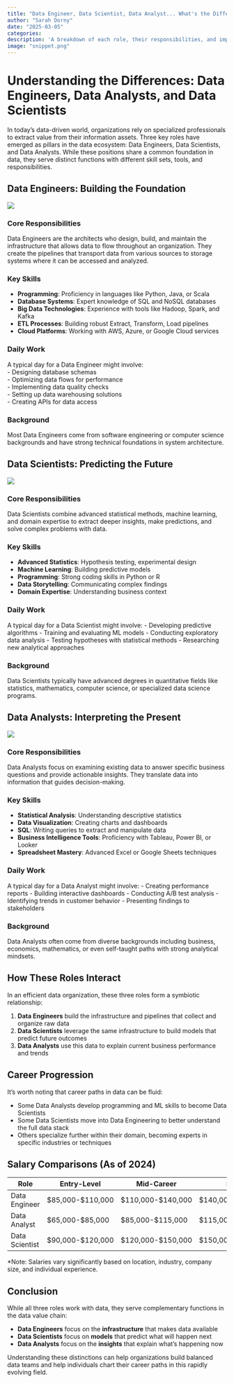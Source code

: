 ```yaml
---
title: "Data Engineer, Data Scientist, Data Analyst... What's the Difference?"
author: "Sarah Dorny"
date: "2025-03-05"
categories: 
description: 'A breakdown of each role, their responsibilities, and important skills.'
image: "snippet.png"
---
```


# Understanding the Differences: Data Engineers, Data Analysts, and Data Scientists

In today's data-driven world, organizations rely on specialized professionals to extract value from their information assets. Three key roles have emerged as pillars in the data ecosystem: Data Engineers, Data Scientists, and Data Analysts. While these positions share a common foundation in data, they serve distinct functions with different skill sets, tools, and responsibilities.

## Data Engineers: Building the Foundation
![](engineer.png)   
  
### Core Responsibilities
Data Engineers are the architects who design, build, and maintain the infrastructure that allows data to flow throughout an organization. They create the pipelines that transport data from various sources to storage systems where it can be accessed and analyzed.

### Key Skills
- **Programming**: Proficiency in languages like Python, Java, or Scala
- **Database Systems**: Expert knowledge of SQL and NoSQL databases
- **Big Data Technologies**: Experience with tools like Hadoop, Spark, and Kafka
- **ETL Processes**: Building robust Extract, Transform, Load pipelines
- **Cloud Platforms**: Working with AWS, Azure, or Google Cloud services

### Daily Work
A typical day for a Data Engineer might involve:  
- Designing database schemas  
- Optimizing data flows for performance  
- Implementing data quality checks  
- Setting up data warehousing solutions  
- Creating APIs for data access  

### Background
Most Data Engineers come from software engineering or computer science backgrounds and have strong technical foundations in system architecture.

## Data Scientists: Predicting the Future
![](scientists.jpg)
  
### Core Responsibilities
Data Scientists combine advanced statistical methods, machine learning, and domain expertise to extract deeper insights, make predictions, and solve complex problems with data.

### Key Skills
- **Advanced Statistics**: Hypothesis testing, experimental design
- **Machine Learning**: Building predictive models
- **Programming**: Strong coding skills in Python or R
- **Data Storytelling**: Communicating complex findings
- **Domain Expertise**: Understanding business context

### Daily Work
A typical day for a Data Scientist might involve:
- Developing predictive algorithms
- Training and evaluating ML models
- Conducting exploratory data analysis
- Testing hypotheses with statistical methods
- Researching new analytical approaches

### Background
Data Scientists typically have advanced degrees in quantitative fields like statistics, mathematics, computer science, or specialized data science programs.

## Data Analysts: Interpreting the Present
![](analysts.png)

   
### Core Responsibilities
Data Analysts focus on examining existing data to answer specific business questions and provide actionable insights. They translate data into information that guides decision-making.

### Key Skills
- **Statistical Analysis**: Understanding descriptive statistics
- **Data Visualization**: Creating charts and dashboards
- **SQL**: Writing queries to extract and manipulate data
- **Business Intelligence Tools**: Proficiency with Tableau, Power BI, or Looker
- **Spreadsheet Mastery**: Advanced Excel or Google Sheets techniques

### Daily Work
A typical day for a Data Analyst might involve:
- Creating performance reports
- Building interactive dashboards
- Conducting A/B test analysis
- Identifying trends in customer behavior
- Presenting findings to stakeholders

### Background
Data Analysts often come from diverse backgrounds including business, economics, mathematics, or even self-taught paths with strong analytical mindsets.

## How These Roles Interact

In an efficient data organization, these three roles form a symbiotic relationship:

1. **Data Engineers** build the infrastructure and pipelines that collect and organize raw data
2. **Data Scientists** leverage the same infrastructure to build models that predict future outcomes
3. **Data Analysts** use this data to explain current business performance and trends

## Career Progression

It's worth noting that career paths in data can be fluid:

- Some Data Analysts develop programming and ML skills to become Data Scientists
- Some Data Scientists move into Data Engineering to better understand the full data stack
- Others specialize further within their domain, becoming experts in specific industries or techniques

## Salary Comparisons (As of 2024)

| Role | Entry-Level | Mid-Career | Senior |
|------|-------------|------------|--------|
| Data Engineer | $85,000-$110,000 | $110,000-$140,000 | $140,000-$180,000+ |
| Data Analyst | $65,000-$85,000 | $85,000-$115,000 | $115,000-$145,000+ |
| Data Scientist | $90,000-$120,000 | $120,000-$150,000 | $150,000-$200,000+ |

*Note: Salaries vary significantly based on location, industry, company size, and individual experience.

## Conclusion

While all three roles work with data, they serve complementary functions in the data value chain:

- **Data Engineers** focus on the **infrastructure** that makes data available
- **Data Scientists** focus on **models** that predict what will happen next
- **Data Analysts** focus on the **insights** that explain what's happening now

Understanding these distinctions can help organizations build balanced data teams and help individuals chart their career paths in this rapidly evolving field.
